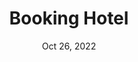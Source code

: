 ---
date: 'Oct 26, 2022'
title: 'Booking Hotel'
description: 'Booking hotel is web for booking bla bla'
cover_image: '/assets/images/banner.png'
github_url: 'https://github.com/htoann/Hotel-Booking'
host_url: 'https://bookinghotels.vercel.app/'
categories: ['Side Project']
tags: ['Booking', 'Web Development']
technologies: ['NextJS', 'ExpressJS', 'TypeScript', 'TailwindCSS', 'Redux-toolkit', 'RTK-Query']
---
